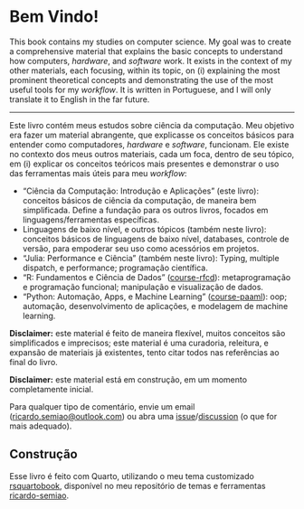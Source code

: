 # Bem Vindo! {.unnumbered}

This book contains my studies on computer science. My goal was to create a comprehensive material that explains the basic concepts to understand how computers, _hardware_, and _software_ work. It exists in the context of my other materials, each focusing, within its topic, on (i) explaining the most prominent theoretical concepts and demonstrating the use of the most useful tools for my _workflow_. It is written in Portuguese, and I will only translate it to English in the far future.

---

Este livro contém meus estudos sobre ciência da computação. Meu objetivo era fazer um material abrangente, que explicasse os conceitos básicos para entender como computadores, _hardware_ e _software_, funcionam. Ele existe no contexto dos meus outros materiais, cada um foca, dentro de seu tópico, em (i) explicar os conceitos teóricos mais presentes e demonstrar o uso das ferramentas  mais úteis para meu _workflow_:

- "Ciência da Computação: Introdução e Aplicações" (este livro): conceitos básicos de ciência da computação, de maneira bem simplificada. Define a fundação para os outros livros, focados em linguagens/ferramentas específicas.
- Linguagens de baixo nível, e outros tópicos (também neste livro): conceitos básicos de linguagens de baixo nível, databases, controle de versão, para empoderar seu uso como acessórios em projetos.
- "Julia: Performance e Ciência" (também neste livro): Typing, multiple dispatch, e performance; programação científica.
- "R: Fundamentos e Ciência de Dados" ([course-rfcd](https://ricardo-semiao.github.io/course-rfcd/)): metaprogramação e programação funcional; manipulação e visualização de dados.
- "Python: Automação, Apps, e Machine Learning" ([course-paaml](https://ricardo-semiao.github.io/course-paaml/)): oop; automação, desenvolvimento de aplicações, e modelagem de machine learning.

**Disclaimer:** este material é feito de maneira flexível, muitos conceitos são simplificados e imprecisos; este material é uma curadoria, releitura, e expansão de materiais já existentes, tento citar todos nas referências ao final do livro.

**Disclaimer:** este material está em construção, em um momento completamente inicial.

Para qualquer tipo de comentário, envie um email ([ricardo.semiao@outlook.com](mailto:ricardo.semiao@outlook.com)) ou abra uma [issue](https://github.com/ricardo-semiao/course-ccia/issues)/[discussion](https://github.com/ricardo-semiao/course-ccia/discussions) (o que for mais adequado).


## Construção

Esse livro é feito com Quarto, utilizando o meu tema customizado [rsquartobook](https://github.com/ricardo-semiao/ricardo-semiao/tree/main/themes/rsquartobook), disponível no meu repositório de temas e ferramentas [ricardo-semiao](https://github.com/ricardo-semiao/ricardo-semiao).
